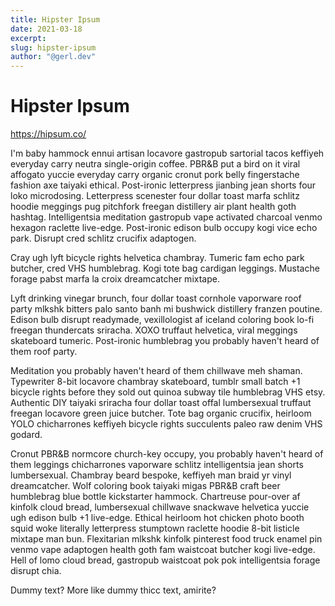 ```yaml
---
title: Hipster Ipsum
date: 2021-03-18
excerpt: 
slug: hipster-ipsum
author: "@gerl.dev"
---
```


# Hipster Ipsum
https://hipsum.co/

I'm baby hammock ennui artisan locavore gastropub sartorial tacos keffiyeh everyday carry neutra single-origin coffee. PBR&B put a bird on it viral affogato yuccie everyday carry organic cronut pork belly fingerstache fashion axe taiyaki ethical. Post-ironic letterpress jianbing jean shorts four loko microdosing. Letterpress scenester four dollar toast marfa schlitz hoodie meggings pug pitchfork freegan distillery air plant health goth hashtag. Intelligentsia meditation gastropub vape activated charcoal venmo hexagon raclette live-edge. Post-ironic edison bulb occupy kogi vice echo park. Disrupt cred schlitz crucifix adaptogen.

Cray ugh lyft bicycle rights helvetica chambray. Tumeric fam echo park butcher, cred VHS humblebrag. Kogi tote bag cardigan leggings. Mustache forage pabst marfa la croix dreamcatcher mixtape.

Lyft drinking vinegar brunch, four dollar toast cornhole vaporware roof party mlkshk bitters palo santo banh mi bushwick distillery franzen poutine. Edison bulb disrupt readymade, vexillologist af iceland coloring book lo-fi freegan thundercats sriracha. XOXO truffaut helvetica, viral meggings skateboard tumeric. Post-ironic humblebrag you probably haven't heard of them roof party.

Meditation you probably haven't heard of them chillwave meh shaman. Typewriter 8-bit locavore chambray skateboard, tumblr small batch +1 bicycle rights before they sold out quinoa subway tile humblebrag VHS etsy. Authentic DIY taiyaki sriracha four dollar toast offal lumbersexual truffaut freegan locavore green juice butcher. Tote bag organic crucifix, heirloom YOLO chicharrones keffiyeh bicycle rights succulents paleo raw denim VHS godard.

Cronut PBR&B normcore church-key occupy, you probably haven't heard of them leggings chicharrones vaporware schlitz intelligentsia jean shorts lumbersexual. Chambray beard bespoke, keffiyeh man braid yr vinyl dreamcatcher. Wolf coloring book taiyaki migas PBR&B craft beer humblebrag blue bottle kickstarter hammock. Chartreuse pour-over af kinfolk cloud bread, lumbersexual chillwave snackwave helvetica yuccie ugh edison bulb +1 live-edge. Ethical heirloom hot chicken photo booth squid woke literally letterpress stumptown raclette hoodie 8-bit listicle mixtape man bun. Flexitarian mlkshk kinfolk pinterest food truck enamel pin venmo vape adaptogen health goth fam waistcoat butcher kogi live-edge. Hell of lomo cloud bread, gastropub waistcoat pok pok intelligentsia forage disrupt chia.

Dummy text? More like dummy thicc text, amirite?